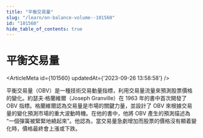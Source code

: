 ```yaml
---
title: "平衡交易量"
slug: "/learn/on-balance-volume--101560"
id: "101560"
hide_table_of_contents: true
---
```



# 平衡交易量

<ArticleMeta id={101560} updatedAt={'2023-09-26 13:58:58'} />
<div className='border-solid border-b border-t-0 my-4 border-[var(--ifm-color-gray-300)]' />

平衡交易量（OBV）是一種技術交易動量指標，利用交易量流量來預測股票價格的變化。約瑟夫·格蘭維爾（Joseph Granville）在 1963 年的書中首次開發了 OBV 指標。格蘭維爾認為交易量是市場的關鍵力量，並設計了 OBV 來根據交易量的變化預測市場的重大波動時機。在他的書中，他將 OBV 產生的預測描述為 “一個彈簧被緊緊地繞起來”。他認為，當交易量急劇增加而股票的價格沒有顯着變化時，價格最終會上漲或下跌。
